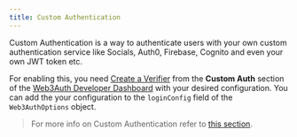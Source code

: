 ```yaml
---
title: Custom Authentication
---
```


Custom Authentication is a way to authenticate users with your own custom authentication service like Socials, Auth0, Firebase, Cognito and even your
own JWT token etc.

For enabling this, you need [Create a Verifier](/custom-authentication/verifiers) from the **Custom Auth** section of the
[Web3Auth Developer Dashboard](https://dashboard.web3auth.io) with your desired configuration. You can add the your configuration to the `loginConfig`
field of the `Web3AuthOptions` object.

> For more info on Custom Authentication refer to [this section](/docs/sdk/unity/custom-authentication).
